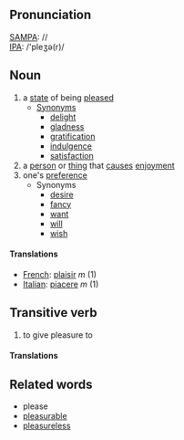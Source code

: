 ==Pronunciation==
[[SAMPA]]: // <br>
[[IPA]]: /'pleʒə(r)/

==Noun==
# a [[state]] of being [[please]]d
#* [[Synonym]]s
#** [[delight]]
#** [[gladness]]
#** [[gratification]]
#** [[indulgence]]
#** [[satisfaction]]
# a [[person]] or [[thing]] that [[cause]]s [[enjoyment]]
# one's [[preference]]
#* Synonyms
#** [[desire]]
#** [[fancy]]
#** [[want]]
#** [[will]]
#** [[wish]]

====Translations====

*[[French]]: [[plaisir]] ''m'' (1)
*[[Italian]]: [[piacere]] ''m'' (1)

==Transitive verb==
# to give pleasure to

====Translations====

==Related words==
* please
* [[pleasurable]]
* [[pleasureless]]